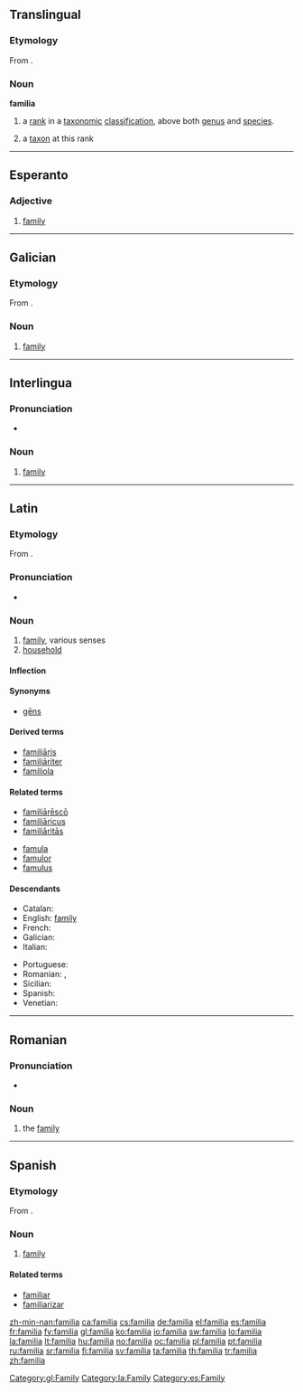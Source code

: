 {{also|família}}
==Translingual==

===Etymology===
From {{etyl|la|mul}} {{term|familia|lang=la}}.

===Noun===
'''familia'''

# {{botany}} a [[rank]] in a [[taxonomic]] [[classification]], above both [[genus]] and [[species]].
# {{botany}} a [[taxon]] at this rank

----

==Esperanto==

===Adjective===
{{eo-adj}}

# [[family]]

----

==Galician==

===Etymology===
From {{etyl|la|gl}} {{term|familia|lang=la}}.

===Noun===
{{gl-noun|f}}

# [[family]]

[[Category:gl:Family]]

----

==Interlingua==

===Pronunciation===
* {{IPA|/faˈmi.lja/|lang=ia}}

===Noun===
{{ia-noun|s}}

# [[family]]

----

==Latin==

===Etymology===
From {{term|famulus|lang=la}}.

===Pronunciation===
* {{a|Classical}} {{IPA|/faˈmi.li.a/|lang=la}}

===Noun===
{{la-noun|familia|familiae|familiae|f|first}}

# [[family]], various senses
# [[household]]

====Inflection====
{{la-decl-1st|famili}}

====Synonyms====
* {{sense|family}} [[gens|gēns]]

====Derived terms====
* [[familiaris|familiāris]]
* [[familiariter|familiāriter]]
* [[familiola]]

====Related terms====
{{top2}}
* [[familiaresco|familiārēscō]]
* [[familiaricus|familiāricus]]
* [[familiaritas|familiāritās]]
{{mid2}}
* [[famula]]
* [[famulor]]
* [[famulus]]
{{bottom}}

====Descendants====
{{top2}}
* Catalan: {{l|ca|família}}
* English: [[family]]
* French: {{l|fr|famille}}
* Galician: {{l|gl|familia}}
* Italian: {{l|it|famiglia}}
{{mid2}}
* Portuguese: {{l|pt|família}}
* Romanian: {{l|ro|familie}}, {{l|ro|femeie}}
* Sicilian: {{l|scn|famigghia}}
* Spanish: {{l|es|familia}}
* Venetian: {{l|vec|faméja}}
{{bottom}}

[[Category:la:Family]]

----

==Romanian==

===Pronunciation===
* {{IPA|[faˈmi.li.a]|lang=ro}}

===Noun===
{{ro-noun-def|f|na|familie}}

# the [[family]]

----

==Spanish==

===Etymology===
From {{etyl|la|es}} {{term|familia|lang=la}}.

===Noun===
{{es-noun|f}}

# [[family]]

====Related terms====
* [[familiar]]
* [[familiarizar]]

[[Category:es:Family]]

[[zh-min-nan:familia]]
[[ca:familia]]
[[cs:familia]]
[[de:familia]]
[[el:familia]]
[[es:familia]]
[[fr:familia]]
[[fy:familia]]
[[gl:familia]]
[[ko:familia]]
[[io:familia]]
[[sw:familia]]
[[lo:familia]]
[[la:familia]]
[[lt:familia]]
[[hu:familia]]
[[no:familia]]
[[oc:familia]]
[[pl:familia]]
[[pt:familia]]
[[ru:familia]]
[[sr:familia]]
[[fi:familia]]
[[sv:familia]]
[[ta:familia]]
[[th:familia]]
[[tr:familia]]
[[zh:familia]]